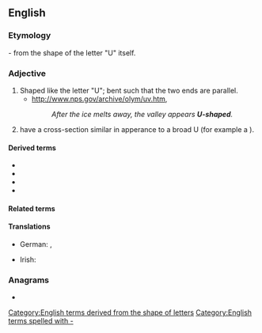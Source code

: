 ==English==


===Etymology===
{{compound|en|U|shaped}} - from the shape of the letter "U" itself.

===Adjective===
{{en-adj}}

# Shaped like the letter "U"; bent such that the two ends are parallel.
#* http://www.nps.gov/archive/olym/uv.htm,
#*: ''After the ice melts away, the valley appears '''U-shaped'''.''
# have a cross-section similar in apperance to a broad U (for example a {{l|en|U-shaped valley}}).

====Derived terms====
* {{l|en|U-shaped recession}}
* {{l|en|U-shaped valley}}
* {{l|en|U-shapedness}}
* {{l|en|U-shapedly}}

====Related terms====
{{Template:letter-shaped}}

====Translations====
{{trans-top|}}
* German: {{t+|de|u-förmig}}, {{t+|de|U-förmig}}
{{trans-mid}}
* Irish: {{t|ga|U-chruthach}}
{{trans-bottom}}

===Anagrams===
* {{anagrams|en|heads up|heads-up}}

[[Category:English terms derived from the shape of letters]]
[[Category:English terms spelled with -]]